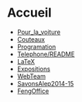 = Accueil =
* [[Pour_la_voiture]]
* [[Couteaux]]
* [[Programation]]
* [[Telephone/README]]
* [[LaTeX]]
* [[Expositions]]
* [[WebTeam]]
* [[SavonsAlep2014-15]]
* [[FengOffice]]

